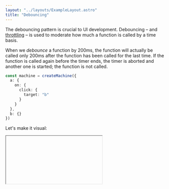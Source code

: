```yaml
---
layout: "../layouts/ExampleLayout.astro"
title: "Debouncing"
---
```



The debouncing pattern is crucial to UI development.
Debouncing – and [throttling](/throttling) – is used to moderate
how much a function is called by a time basis.

When we *debounce* a function by 200ms, the function will actually be called only 200ms
after the function has been called for the last time.
If the function is called again before the timer ends,
the timer is aborted and another one is started; the function is not called.

```ts
const machine = createMachine({
  a: {
    on: {
      click: {
        target: "b"
      }
    }
  },
  b: {}
})
```

Let's make it visual:

<iframe id="inspector" class={css({ aspectRatio: "wide", w: "full" })}></iframe>

<div
  className={css({
    my: "12",
    w: "full",
    minH: 200,
    h: "full",
    maxWidth: "lg",
    mx: "auto",
    borderWidth: 2,
    borderColor: "gray.300",
    rounded: "md",
  })}
>
  <ButtonDemo client:only />
</div>
